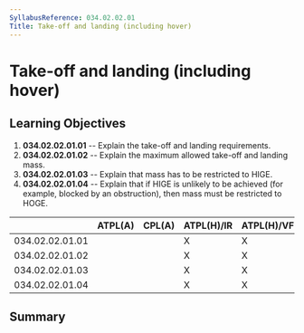 ```yaml
---
SyllabusReference: 034.02.02.01
Title: Take-off and landing (including hover)
---
```


# Take-off and landing (including hover)

## Learning Objectives

1.  **034.02.02.01.01** -- Explain the take-off and landing requirements.
2.  **034.02.02.01.02** -- Explain the maximum allowed take-off and landing
    mass.
3.  **034.02.02.01.03** -- Explain that mass has to be restricted to HIGE.
4.  **034.02.02.01.04** -- Explain that if HIGE is unlikely to be achieved (for
    example, blocked by an obstruction), then mass must be restricted to HOGE.

|                 | ATPL(A) | CPL(A) | ATPL(H)/IR | ATPL(H)/VFR | CPL(H) | IR  | CBIR(A) |
| --------------- | ------- | ------ | ---------- | ----------- | ------ | --- | ------- |
| 034.02.02.01.01 |         |        | X          | X           | X      |     |         |
| 034.02.02.01.02 |         |        | X          | X           | X      |     |         |
| 034.02.02.01.03 |         |        | X          | X           | X      |     |         |
| 034.02.02.01.04 |         |        | X          | X           | X      |     |         |

## Summary
